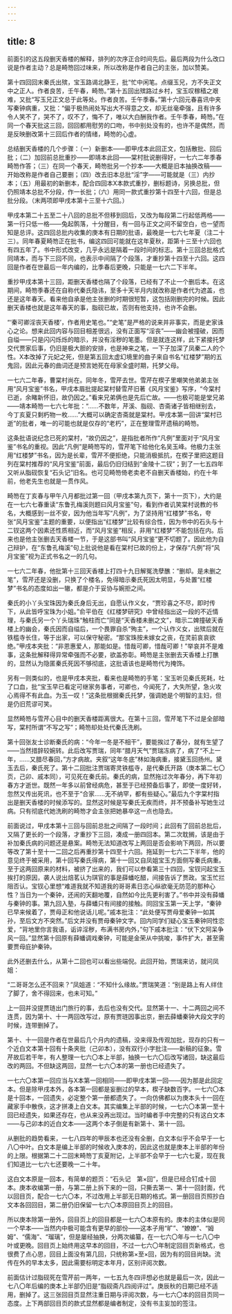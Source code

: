 ```yaml
---
---
---
```

title: 8
---




前面引的这五段删天香楼的解释，排列的次序正合时间先后。最后两段为什么改口说是作者主动？总是畸笏回过味来，所以改称是作者自己的主张，加以赞美。

第十四回回末秦氏出殡，宝玉路谒北静王，批“忙中闲笔。点缀玉兄，方不失正文中之正人。作者良苦，壬午春，畸笏。”第十五回出殡路过乡村，宝玉叹稼穑之艰难，又批“写玉兄正文总于此等处。作者良苦。壬午季春。”第十六回元春喜讯中夹写秦钟病重，又批：“偏于极热闹处写出大不得意之文，却无丝毫牵强，且有许多令人笑不了，哭不了，叹不了，悔不了，唯以大白酬我作者。壬午季春，畸笏。”在同一个春天批这三回，回回都用慰劳的口吻，书中别处没有的，也许不是偶然，而是反映删改第十三回后作者的情绪，畸笏的心虚。

总结删天香楼的几个步骤：（一）新删本——即甲戌本此回正文，包括散批、回后批；（二）加回前总批重抄——即靖本此回——棠村批说删得好，一七六二年季春畸笏作答；（三）在同一个春天，畸笏批另一个抄本——大概是旧本抽换改稿——开始改称是作者自己要删；（四）改去旧本总批“淫”字——可能就是（三）内抄本；（五）用最初的新删本，配合四回本X本款式重抄，删标题诗，另换总批，但仍照靖本总批不分段，作一长批；（六）用同一款式重抄第十四至十六回，但是总批分段。（末两项即甲戌本第十三至十六回。）

甲戌本第二十五至二十八回的总批不但移到回后，又改为每段第二行起低两格——第一行只低一格——兔起鹘落，十分醒目，有一回与正文之间不留空白，也一望而知是总评。这四回总批内收集的庚本有日期的批语，最晚是一七六七年夏（注二十三）。同年春夏畸笏正在批书，编这四回可能就在这年夏秋，距第十三至十六回也有四五年了。书中形式改变，几乎永远是隔着一段时间的标志。第十三回总批格式同靖本，而与下三回不同，也表示中间隔了个段落，才重抄第十四至十六回。这四回是作者在世最后一年内编的，比季春后更晚，只能是一七六二下半年。

重抄甲戌本第十三回，距删天香楼也隔了个段落，已经有了不止一个删后本。在这期间，畸笏季春还在自称代秦氏隐讳，至多十天半月内就改称是作者代为遮盖，也还是这年春天。看来他自承是他主张删的时期很短暂，这包括刚删完的时候。因此删天香楼也就是这年春天的事，脂砚已故，否则有他支持，也许不会删。

“‘秦可卿淫丧天香楼’，作者用史笔也。”“史笔”是严格的说来并非事实，而是史家诛心之论。想来此回内容与回目相差很远，没有正面写“淫丧”——幽会被撞破，因而自缢——只是闪闪烁烁的暗示，并没有淫秽的笔墨。但是就连这样，此下紧接托梦交代贾家后事，仍旧是极大胆的安排，也是神来之笔，一下子加深了凤秦二人的个性。X本改掉了元妃之死，但是第五回太虚幻境里的曲子来自书名“红楼梦”期的五鬼回，因此元春的曲词还是预言她死在母家全盛时期，托梦父母。

一七六二年春，曹棠村尚在。同年冬，雪芹去世。雪芹在楔子里嘲笑他弟弟主张用“风月宝鉴”书名，甲戌本眉批提起棠村替雪芹旧著《风月宝鉴》写序，“今棠村已逝，余睹新怀旧，故仍因之。”看来兄弟俩也是先后亡故。——也极可能是堂兄弟——靖本畸笏一七六七年批：“……不数年，芹溪、脂砚、杏斋诸子皆相继别去，今丁亥夏只剩朽物一枚……”大概可以确定杏斋就是棠村。甲戌本第一回讲“棠村已逝”的批者，唯一的可能也就是仅存的“老朽”，正在整理雪芹遗稿的畸笏。

这条批语说纪念已死的棠村，“故仍因之”，是指批者所作“凡例”里面对于“风月宝鉴”书名的重视。因此“凡例”是畸笏写的，雪芹笔下给他化名吴玉峰。他极力主张用“红楼梦”书名，因为是长辈，雪芹不便拒绝，只能消极抵抗，在楔子里把这题目列在棠村推荐的“风月宝鉴”前面，最后仍旧归结到“金陵十二钗”；到了一七五四年又听从脂砚恢复“石头记”旧名。也可见畸笏倚老卖老不自删天香楼始，约在十年前，他老先生也就是一贯作风。

畸笏在丁亥春与甲午八月都批过第一回（甲戌本第九页下，第十一页下），大约是在一七六七春重读“东鲁孔梅溪则题曰风月宝鉴”句，看到作者讥笑棠村说教的书名，大概感到一丝不安，因为他当年写“凡例”，为了坚持用“红楼梦”书名，夸张“风月宝鉴”主题的重要，以便指出“红楼梦”比较有综合性，因为书中的石头与十二钗这两个因素还性质相近，而“风月宝鉴”相反，非用“红楼梦”不能包括在内。后来也是他主张删去天香楼一节，于是这部书叫“风月宝鉴”更不切题了。因此他为自己辩护，在“东鲁孔梅溪”句上批说他是看在棠村已故的份上，才保存“凡例”将“风月宝鉴”视为正式书名之一的几句。

一七六二年春，他批第十三回天香楼上打四十九日解冤洗孽醮：“删却。是未删之笔”，雪芹还是没删，只换了个楼名，免得暗示秦氏死因太明显，与处置“红楼梦”书名的态度如出一辙，都是介于妥协与婉拒之间。

秦氏的小丫头宝珠因为秦氏身后无出，自愿认作义女，“贾珍喜之不尽，即时传下，从此皆呼宝珠为小姐。”俞平伯在《红楼梦研究》中曾经指出这一段的不近情理，与秦氏另一个丫头瑞珠“触柱而亡”同是“天香楼未删之文”，暗示二婢撞破天香楼上的幽会，秦氏因而自缢后，一个畏罪自杀“殉主”，一个认作义女，出殡后就在铁槛寺长住，等于出家，可以保守秘密。“那宝珠按未嫁女之丧，在灵前哀哀欲绝。”甲戌本夹批：“非恩惠爱人，那能如是。惜哉可卿，惜哉可卿！”举哀并不是难事，这条批解释得异常牵强而不必要，欲盖弥彰。畸笏是主张删去天香楼上打醮的，显然认为隐匿秦氏死因不够彻底，这批语该也是畸笏代为掩饰。

另有一则类似的，也是甲戌本夹批，看来也是畸笏的手笔：宝玉听见秦氏死耗，吐了口血，批“宝玉早已看定可继家务事者，可卿也，今闻死了，大失所望，急火攻心焉得不有此血。为玉一叹！”这条批根据秦氏托梦，强调她是个明智的主妇，但是仍旧荒谬可笑。

显然畸笏与雪芹心目中的删天香楼距离很大。在第十三回，雪芹笔下不过是全部暗写，棠村所谓“不写之写”；畸笏却处处代秦氏洗刷。

第十回张友士诊断秦氏的病：“今年一冬是不相干”，要能挨过了春分，就有生望了——当然措辞较婉转。此后改写贾瑞，同年“腊月天气”贾瑞冻病了，病了“不上一年，……又腊尽春回，”方才病故。夹叙“这年冬底”林如海病重，接黛玉回扬州。黛玉去后，秦氏死了。第十二回批注贾瑞寄灵铁槛寺，是代秦氏开路（庚本第二七〇页，己卯、戚本同），可见死在秦氏前。秦氏的病，显然拖过次年春分，再下年初春方才逝世。既然一年多以前曾经病危，甚至于已经预备后事了，即使一度好转，忽然又传出死讯，也不至于“合家……无不纳罕，都有些疑心。”最后九个字棠村指出是删天香楼的时候添写的。显然这时候是写秦氏无疾而终，并不预备补写她生过病。只有彻底代她洗刷的畸笏才会主张把她暴卒这一点也隐去。

前面说过，甲戌本第十三回与回前总批之间隔了一段时间；此回有了回前总批后，又隔了更长的一个段落，才重抄下三回，凑成一册四回本。第二次耽搁，该是由于补加秦氏病的问题还是悬案。畸笏无法知道改写上两回是否会影响下两回，所以要等改了第十至十一二回之后再重抄第十四至十六回。拖延到一七六二下半年，他的意见终于被采用，第十回写秦氏得病，第十一回又自凤姐宝玉方面侧写秦氏病重。至于这两回原来的材料，被挤了出来的，我们可以参看第三十四回，宝钗问起宝玉挨打的原因，袭人说出焙茗认为琪官的事是薛蟠吃醋，间接告诉了贾政。宝玉忙拦阻否认。宝钗心里想“难道我就不知道我的哥哥素日恣心纵欲毫无防范的那种心性？当日为一个秦钟，还闹的天翻地覆，自然如今比先更利害了。”书中并没有薛蟠与秦钟的事。第九回入塾，与薛蟠只有间接的接触。同回宝玉第一天上学，“秦钟已早来候着了，贾母正和他说话儿呢。”戚本批注：“此处便写贾母爱秦钟一如其孙，至后文方不突然。”后文并没有贾母秦钟文字。回内同学们疑心宝玉秦钟同性恋爱，“背地里你言我语，诟谇淫秽，布满书房内外，”句下戚本批注：“伏下文阿呆争风一回。”显然第十回原有薛蟠调戏秦钟，可能是金荣从中挑唆，事件扩大，甚至需要贾母庇护秦钟。

此外还删去什么，从第十二回也可以看出些端倪。此回开始，贾瑞来访，就问凤姐：

“二哥哥怎么还不回来？”凤姐道：“不知什么缘故。”贾瑞笑道：“别是路上有人绊住了脚了，舍不得回来，也未可知。”

上一回并没提贾琏出门旅行的事，去后也没有交代。显然第十一、十二两回之间不连贯，因为第十、十一两回改写过，原有贾琏因事出京，删去薛蟠秦钟大段文字的时候，连带删掉了。

第十、十一回是作者在世最后几个月内的遗稿，没来得及传观加批，现存的只有一个近白文本第十回有十条夹批（己卯本），没有双行小字批注——新稿的征象。雪芹故后若干年，有人整理一七六〇本上半部，抽换一七六〇后改写诸回，缺这最后改的两回。不但缺这两回，显然一七六〇本的第一册也已经遗失了。

一七六〇本第一回应当与X本第一回相同——即甲戌本第一回——因为那是此回定本。但是除甲戌本外，各本第一回都是妄删过的早本，楔子缺数百字。一七六〇本是十回本，一回遗失，必定整个第一册都遗失了。一向仿佛都以为庚本头十一回在藏家手中散佚，这才拼凑上白文本。其实编集上半部的时候，一七六〇本第一至十回已经遗失，如果还存在，也从来没再出现过。当时编者手中完整的只有这白文本——与己卯本的近白文本——这两个本子倒是有新第十、第十一回。

从删批的趋势看来，一七八四年的甲辰本也还没有全删，白文本似乎不会早于一七八〇中叶。白文本是编上半部的时候收入庚本的，因此这也就是庚本上半部的年份的上限。根据第二十二回末畸笏丁亥夏附记，上半部不会早于一七六七夏，现在我们知道比一七六七还要晚一二十年。

这白文本原是一回本，有简单的题页：“石头记　第×回”，但是已经合钉成十回本。庚本收编第一册，与第二册上拆下来的一回，只撕去第一、第十一回封面，代以回目页，配合一七六〇本，不过改用上半部无日期的格式。第一册回目页照抄白文本各回回目，第二册仍旧保留一七六〇本原回目页上的回目。

所以庚本除第一册外，回目页上的回目都是一七六〇本原有的。庚本的主体似是同一个早本——当然内中极可能含有更早的部份——这本子用“旷”、“嫽嫽”、“姆姆”、“儒海”、“瑠璃”，但是屡经抽换，分两次编纂，在一七六〇年与一七八〇中叶或更晚。回目页上始终用这早本的回目，不过一七六〇年制定回目页新格式，也很费了点心思，回目上面没有第几回，只统称第×至×回，因为有的回目尚缺。流传在外的早本太多，因此需要标明定本年月，区别评阅次数。

前面估计过脂砚死在雪芹前一两年，一七五九冬四评想必也就是最后一次，因此一七八〇年后编的庚本上半部仍旧是“脂砚斋凡四阅评过”。庚辰秋的日期已经不适用，删掉了。这三张回目页显然注重日期与评阅次数，与一七六〇本的回目页同一态度。上下两部回目页的款式显然都是编者制定，没有书主妄加的签注。